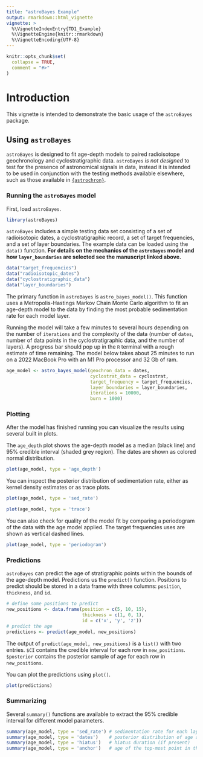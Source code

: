 ```yaml
---
title: "astroBayes Example"
output: rmarkdown::html_vignette
vignette: >
  %\VignetteIndexEntry{TD1_Example}
  %\VignetteEngine{knitr::rmarkdown}
  %\VignetteEncoding{UTF-8}
---
```


```r
knitr::opts_chunk$set(
  collapse = TRUE,
  comment = "#>"
)
```

# Introduction

This vignette is intended to demonstrate the basic usage of the `astroBayes` package. 

## Using `astroBayes`

`astroBayes` is designed to fit age-depth models to paired radioisotope geochronology and cyclostratigraphic data. `astroBayes` *is not designed* to test for the presence of astronomical signals in data, instead it is intended to be used in conjunction with the testing methods available elsewhere, such as those available in [`{astrochron}`](https://geoscience.wisc.edu/research/x-ray-fluorescence-xrf-scanner-lab/astrochron-a-computational-tool-for-astrochronology/). 

### Running the `astroBayes` model

First, load `astroBayes`. 

```r
library(astroBayes)
```

`astroBayes` includes a simple testing data set consisting of a set of radioisotopic dates, a cyclostratigraphic record, a set of target frequencies, and a set of layer boundaries. The example data can be loaded using the `data()` function. **For details on the mechanics of the `astroBayes` model and how `layer_boundaries` are selected see the manuscript linked above.** 

```r
data("target_frequencies")
data("radioisotopic_dates")
data("cyclostratigraphic_data")
data("layer_boundaries")
```
The primary function in `astroBayes` is `astro_bayes_model()`. This function uses a Metropolis-Hastings Markov Chain Monte Carlo algorithm to fit an age-depth model to the data by finding the most probable sedimentation rate for each model layer.

Running the model will take a few minutes to several hours depending on the number of `iterations` and the complexity of the data (number of `dates`, number of data points in the cyclostratigraphic data, and the number of layers). A progress bar should pop up in the `R` terminal with a rough estimate of time remaining. The model below takes about 25 minutes to run on a 2022 MacBook Pro with an M1 Pro processor and 32 Gb of ram.

```r
age_model <- astro_bayes_model(geochron_data = dates,
                               cyclostrat_data = cyclostrat,
                               target_frequency = target_frequencies,
                               layer_boundaries = layer_boundaries,
                               iterations = 10000,
                               burn = 1000)
```

### Plotting 
After the model has finished running you can visualize the results using several built in plots. 

The `age_depth` plot shows the age-depth model as a median (black line) and 95% credible interval (shaded grey region). The dates are shown as colored normal distribution.

```r
plot(age_model, type = 'age_depth')
```

You can inspect the posterior distribution of sedimentation rate, either as  kernel density estimates or as trace plots. 

```r
plot(age_model, type = 'sed_rate')
```

```r
plot(age_model, type = 'trace')
```

You can also check for quality of the model fit by comparing a periodogram of the data with the age model applied. The target frequencies uses are shown as vertical dashed lines. 

```r
plot(age_model, type = 'periodogram')
```

### Predictions

`astroBayes` can predict the age of stratigraphic points within the bounds of the age-depth model. Predictions us the `predict()` function. Positions to predict should be stored in a data frame with three columns: `position`, `thickness`, and `id`. 

```r
# define some positions to predict 
new_positions <- data.frame(position = c(5, 10, 15), 
                            thickness = c(1, 0, 1), 
                            id = c('x', 'y', 'z'))
# predict the age                            
predictions <- predict(age_model, new_positions)
```

The output of `predict(age_model, new_positions)` is a `list()` with two entries. `$CI` contains the credible interval for each row in `new_positions`. `$posterior` contains the posterior sample of age for each row in `new_positions`. 

You can plot the predictions using `plot()`. 

```r
plot(predictions)
```

### Summarizing

Several `summary()` functions are available to extract the 95% credible interval for different model parameters.

```r
summary(age_model, type = 'sed_rate') # sedimentation rate for each layer
summary(age_model, type = 'dates')    # posterior distribution of age at dated positions
summary(age_model, type = 'hiatus')   # hiatus duration (if present)
summary(age_model, type = 'anchor')   # age of the top-most point in the section
```

